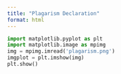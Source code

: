 ```yaml
---
title: "Plagarism Declaration"
format: html
---
```


```python
import matplotlib.pyplot as plt
import matplotlib.image as mpimg
img = mpimg.imread('plagarism.png')
imgplot = plt.imshow(img)
plt.show()
```
